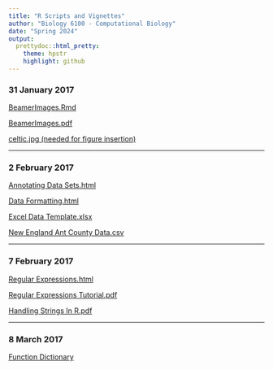 ```yaml
---
title: "R Scripts and Vignettes"
author: "Biology 6100 - Computational Biology"
date: "Spring 2024"
output:
  prettydoc::html_pretty:
    theme: hpstr
    highlight: github
---
```

### 31 January 2017
[BeamerImages.Rmd](Jan31/BeamerImages.Rmd)

[BeamerImages.pdf](Jan31/BeamerImages.pdf)

[celtic.jpg (needed for figure insertion)](Jan31/celtic.jpg)

___

### 2 February 2017

[Annotating Data Sets.html](Feb02/AnnotatingDataSets.html)

[Data Formatting.html](Feb02/DataFormatting.html)

[Excel Data Template.xlsx](Feb02/ExcelDataTemplate.xlsx)

[New England Ant County Data.csv](Feb02/antcountydata.csv)

___

### 7 February 2017

[Regular Expressions.html](Feb07/RegularExpressions.html)

[Regular Expressions Tutorial.pdf](Feb07/RegularExpressionsTutorial.pdf)

[Handling Strings In R.pdf](Feb07/HandlingAndProcessingStringsInR.pdf)

___

### 8 March 2017
[Function Dictionary](Mar08/MergedFunctions.html)
